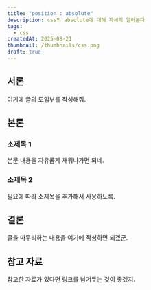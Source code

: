 ```yaml
---
title: "position : absolute"
description: css의 absolute에 대해 자세히 알아본다
tags:
  - css
createdAt: 2025-08-21
thumbnail: /thumbnails/css.png
draft: true
---
```

## 서론

여기에 글의 도입부를 작성해줘.

## 본론

### 소제목 1

본문 내용을 자유롭게 채워나가면 되네.

### 소제목 2

필요에 따라 소제목을 추가해서 사용하도록.

## 결론

글을 마무리하는 내용을 여기에 작성하면 되겠군.

## 참고 자료

참고한 자료가 있다면 링크를 남겨두는 것이 좋겠지.
